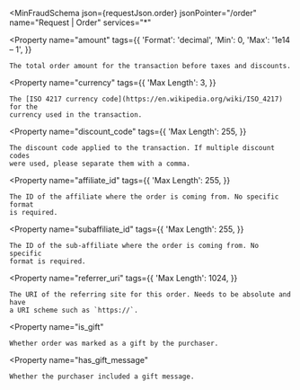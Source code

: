 
<MinFraudSchema
  json={requestJson.order}
  jsonPointer="/order"
  name="Request | Order"
  services="*"
>
  <Property
    name="amount"
    tags={{
      'Format': 'decimal',
      'Min': 0,
      'Max': '1e14 – 1',
    }}
  >
    The total order amount for the transaction before taxes and discounts.
  </Property>

  <Property
    name="currency"
    tags={{
      'Max Length': 3,
    }}
  >
    The [ISO 4217 currency code](https://en.wikipedia.org/wiki/ISO_4217) for the
    currency used in the transaction.
  </Property>

  <Property
    name="discount_code"
    tags={{
      'Max Length': 255,
    }}
  >
    The discount code applied to the transaction. If multiple discount codes
    were used, please separate them with a comma.
  </Property>

  <Property
    name="affiliate_id"
    tags={{
      'Max Length': 255,
    }}
  >
    The ID of the affiliate where the order is coming from. No specific format
    is required.
  </Property>

  <Property
    name="subaffiliate_id"
    tags={{
      'Max Length': 255,
    }}
  >
    The ID of the sub-affiliate where the order is coming from. No specific
    format is required.
  </Property>

  <Property
    name="referrer_uri"
    tags={{
      'Max Length': 1024,
    }}
  >
    The URI of the referring site for this order. Needs to be absolute and have
    a URI scheme such as `https://`.
  </Property>

  <Property
    name="is_gift"
  >
    Whether order was marked as a gift by the purchaser.
  </Property>

  <Property
    name="has_gift_message"
  >
    Whether the purchaser included a gift message.
  </Property>
</MinFraudSchema>

